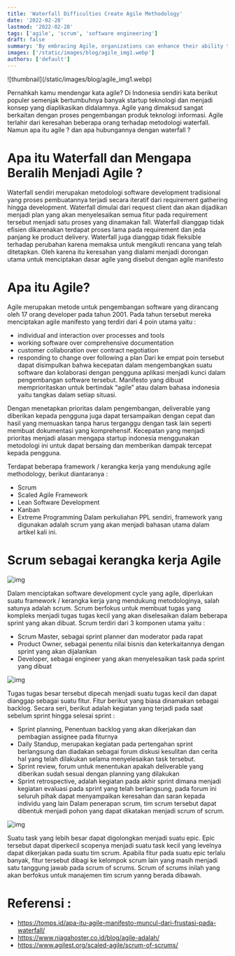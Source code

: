 ```yaml
---
title: 'Waterfall Difficulties Create Agile Methodology'
date: '2022-02-28'
lastmod: '2022-02-28'
tags: ['agile', 'scrum', 'software engineering']
draft: false
summary: 'By embracing Agile, organizations can enhance their ability to adapt to evolving market demands, improve collaboration among team members, and ultimately deliver higher-quality products and services to customers'
images: ['/static/images/blog/agile_img1.webp']
authors: ['default']
---
```


<div className={'flex items-center justify-center'}>
  ![thumbnail](/static/images/blog/agile_img1.webp)
</div>

Pernahkah kamu mendengar kata agile? Di Indonesia sendiri kata berikut populer semenjak bertumbuhnya banyak startup teknologi dan menjadi konsep yang diaplikasikan didalamnya. Agile yang dimaksud sangat berkaitan dengan proses pengembangan produk teknologi informasi. Agile terlahir dari keresahan beberapa orang terhadap metodologi waterfall. Namun apa itu agile ? dan apa hubungannya dengan waterfall ?

# Apa itu Waterfall dan Mengapa Beralih Menjadi Agile ?

Waterfall sendiri merupakan metodologi software development tradisional yang proses pembuatannya terjadi secara iteratif dari requirement gathering hingga development. Waterfall dimulai dari request client dan akan dijadikan menjadi plan yang akan menyelesaikan semua fitur pada requirement tersebut menjadi satu proses yang dinamakan fall. Waterfall dianggap tidak efisien dikarenakan terdapat proses lama pada requirement dan jeda panjang ke product delivery. Waterfall juga dianggap tidak fleksible terhadap perubahan karena memaksa untuk mengikuti rencana yang telah ditetapkan. Oleh karena itu keresahan yang dialami menjadi dorongan utama untuk menciptakan dasar agile yang disebut dengan agile manifesto

# Apa itu Agile?

Agile merupakan metode untuk pengembangan software yang dirancang oleh 17 orang developer pada tahun 2001. Pada tahun tersebut mereka menciptakan agile manifesto yang terdiri dari 4 poin utama yaitu :

- individual and interaction over processes and tools
- working software over comprehensive documentation
- customer collaboration over contract negotiation
- responding to change over following a plan
  Dari ke empat poin tersebut dapat disimpulkan bahwa kecepatan dalam mengembangkan suatu software dan kolaborasi dengan pengguna aplikasi menjadi kunci dalam pengembangan software tersebut. Manifesto yang dibuat memprioritaskan untuk bertindak “agile” atau dalam bahasa indonesia yaitu tangkas dalam setiap situasi.

Dengan menetapkan prioritas dalam pengembangan, deliverable yang diberikan kepada pengguna juga dapat tersampaikan dengan cepat dan hasil yang memuaskan tanpa harus terganggu dengan task lain seperti membuat dokumentasi yang komprehensif. Kecepatan yang menjadi prioritas menjadi alasan mengapa startup indonesia menggunakan metodologi ini untuk dapat bersaing dan memberikan dampak tercepat kepada pengguna.

Terdapat beberapa framework / kerangka kerja yang mendukung agile methodology, berikut diantaranya :

- Scrum
- Scaled Agile Framework
- Lean Software Development
- Kanban
- Extreme Programming
  Dalam perkuliahan PPL sendiri, framework yang digunakan adalah scrum yang akan menjadi bahasan utama dalam artikel kali ini.

# Scrum sebagai kerangka kerja Agile

![img](/static/images/blog/agile_img2.webp)

Dalam menciptakan software development cycle yang agile, diperlukan suatu framework / kerangka kerja yang mendukung metodologinya, salah satunya adalah scrum. Scrum berfokus untuk membuat tugas yang kompleks menjadi tugas tugas kecil yang akan diselesaikan dalam beberapa sprint yang akan dibuat. Scrum terdiri dari 3 komponen utama yaitu :

- Scrum Master, sebagai sprint planner dan moderator pada rapat
- Product Owner, sebagai penentu nilai bisnis dan keterkaitannya dengan sprint yang akan dijalankan
- Developer, sebagai engineer yang akan menyelesaikan task pada sprint yang dibuat

![img](/static/images/blog/agile_img3.jpeg)

Tugas tugas besar tersebut dipecah menjadi suatu tugas kecil dan dapat dianggap sebagai suatu fitur. Fitur berikut yang biasa dinamakan sebagai backlog. Secara seri, berikut adalah kegiatan yang terjadi pada saat sebelum sprint hingga selesai sprint :

- Sprint planning, Penentuan backlog yang akan dikerjakan dan pembagian assignee pada fiturnya
- Daily Standup, merupakan kegiatan pada pertengahan sprint berlangsung dan diadakan sebagai forum diskusi kesulitan dan cerita hal yang telah dilakukan selama menyelesaikan task tersebut.
- Sprint review, forum untuk menentukan apakah deliverable yang diberikan sudah sesuai dengan planning yang dilakukan
- Sprint retrospective, adalah kegiatan pada akhir sprint dimana menjadi kegiatan evaluasi pada sprint yang telah berlangsung, pada forum ini seluruh pihak dapat menyampaikan keresahan dan saran kepada individu yang lain
  Dalam penerapan scrum, tim scrum tersebut dapat dibentuk menjadi pohon yang dapat dikatakan menjadi scrum of scrum.

![img](/static/images/blog/agile_img4.jpeg)

Suatu task yang lebih besar dapat digolongkan menjadi suatu epic. Epic tersebut dapat diperkecil scopenya menjadi suatu task kecil yang levelnya dapat dikerjakan pada suatu tim scrum. Apabila fitur pada suatu epic terlalu banyak, fitur tersebut dibagi ke kelompok scrum lain yang masih menjadi satu tanggung jawab pada scrum of scrums. Scrum of scrums inilah yang akan berfokus untuk manajemen tim scrum yanng berada dibawah.

# Referensi :

- https://tomps.id/apa-itu-agile-manifesto-muncul-dari-frustasi-pada-waterfall/
- https://www.niagahoster.co.id/blog/agile-adalah/
- https://www.agilest.org/scaled-agile/scrum-of-scrums/
